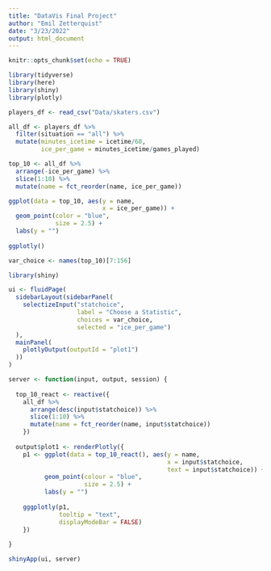 ```yaml
---
title: "DataVis Final Project"
author: "Emil Zetterquist"
date: "3/23/2022"
output: html_document
---
```


```r
knitr::opts_chunk$set(echo = TRUE)
```

```r
library(tidyverse)
library(here)
library(shiny)
library(plotly)

players_df <- read_csv("Data/skaters.csv")
```


```r
all_df <- players_df %>%
  filter(situation == "all") %>%
  mutate(minutes_icetime = icetime/60,
         ice_per_game = minutes_icetime/games_played)

top_10 <- all_df %>% 
  arrange(-ice_per_game) %>%
  slice(1:10) %>%
  mutate(name = fct_reorder(name, ice_per_game))

ggplot(data = top_10, aes(y = name,
                          x = ice_per_game)) +
  geom_point(color = "blue",
             size = 2.5) +
  labs(y = "") 
  
ggplotly()


```

```r
var_choice <- names(top_10)[7:156]

library(shiny)

ui <- fluidPage(
  sidebarLayout(sidebarPanel(
    selectizeInput("statchoice",
                   label = "Choose a Statistic",
                   choices = var_choice,
                   selected = "ice_per_game")
  ),
  mainPanel(
    plotlyOutput(outputId = "plot1")
  ))
)

server <- function(input, output, session) {
  
  top_10_react <- reactive({
    all_df %>% 
      arrange(desc(input$statchoice)) %>%
      slice(1:10) %>%
      mutate(name = fct_reorder(name, input$statchoice))
    })
  
  output$plot1 <- renderPlotly({
    p1 <- ggplot(data = top_10_react(), aes(y = name, 
                                            x = input$statchoice,
                                            text = input$statchoice)) +
          geom_point(colour = "blue",
                     size = 2.5) +
          labs(y = "")
    
    gggplotly(p1,
              tooltip = "text",
              displayModeBar = FALSE)
    })
  
}

shinyApp(ui, server)
```

